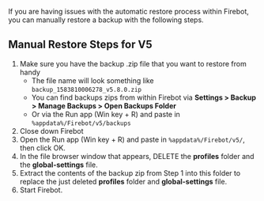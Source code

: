 If you are having issues with the automatic restore process within Firebot, you can manually restore a backup with the following steps.
## Manual Restore Steps for V5
1. Make sure you have the backup .zip file that you want to restore from handy
    - The file name will look something like `backup_1583810006278_v5.8.0.zip`
    - You can find backups zips from within Firebot via **Settings > Backup > Manage Backups > Open Backups Folder**
    - Or via the Run app (Win key + R) and paste in `%appdata%/Firebot/v5/backups`
2. Close down Firebot
3. Open the Run app (Win key + R) and paste in `%appdata%/Firebot/v5/`, then click OK.
4. In the file browser window that appears, DELETE the  **profiles** folder and the **global-settings** file.
5. Extract the contents of the backup zip from Step 1 into this folder to replace the just deleted **profiles** folder and **global-settings** file.
6. Start Firebot.